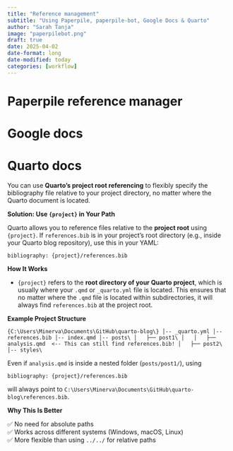 ```yaml
---
title: "Reference management"
subtitle: "Using Paperpile, paperpile-bot, Google Docs & Quarto"
author: "Sarah Tanja"
image: "paperpilebot.png"
draft: true
date: 2025-04-02
date-format: long
date-modified: today
categories: [workflow]
---
```


# Paperpile reference manager

# Google docs

# Quarto docs

You can use **Quarto's project root referencing** to flexibly specify the bibliography file relative to your project directory, no matter where the Quarto document is located.

**Solution: Use `{project}` in Your Path**

Quarto allows you to reference files relative to the **project root** using `{project}`. If `references.bib` is in your project’s root directory (e.g., inside your Quarto blog repository), use this in your YAML:

`bibliography: {project}/references.bib`

**How It Works**

-   `{project}` refers to the **root directory of your Quarto project**, which is usually where your `.qmd` or `_quarto.yml` file is located. This ensures that no matter where the `.qmd` file is located within subdirectories, it will always find `references.bib` at the project root.

**Example Project Structure**

`{C:\Users\Minerva\Documents\GitHub\quarto-blog\} │-- _quarto.yml │-- references.bib │-- index.qmd │-- posts\ │   ├── post1\ │   │   ├── analysis.qmd  <-- This can still find references.bib! │   ├── post2\ │-- styles\`

Even if `analysis.qmd` is inside a nested folder (`posts/post1/`), using

`bibliography: {project}/references.bib`

will always point to `C:\Users\Minerva\Documents\GitHub\quarto-blog\references.bib`.

**Why This Is Better**

✅ No need for absolute paths\
✅ Works across different systems (Windows, macOS, Linux)\
✅ More flexible than using `../../` for relative paths
